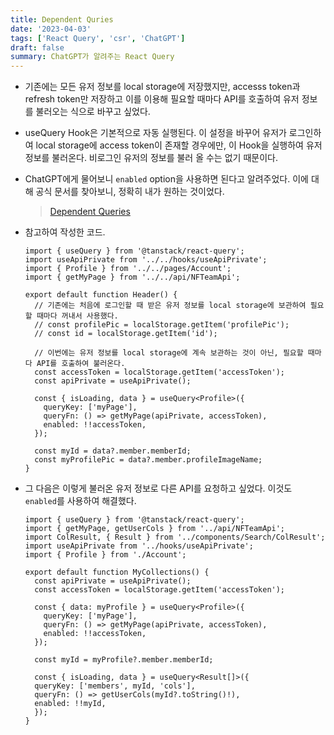 ```yaml
---
title: Dependent Quries
date: '2023-04-03'
tags: ['React Query', 'csr', 'ChatGPT']
draft: false
summary: ChatGPT가 알려주는 React Query
---
```


- 기존에는 모든 유저 정보를 local storage에 저장했지만, accesss token과 refresh token만 저장하고 이를 이용해 필요할 때마다 API를 호출하여 유저 정보를 불러오는 식으로 바꾸고 싶었다.

- useQuery Hook은 기본적으로 자동 실행된다. 이 설정을 바꾸어 유저가 로그인하여 local storage에 access token이 존재할 경우에만, 이 Hook을 실행하여 유저 정보를 불러온다. 비로그인 유저의 정보를 불러 올 수는 없기 때문이다.

- ChatGPT에게 물어보니 `enabled` option을 사용하면 된다고 알려주었다. 이에 대해 공식 문서를 찾아보니, 정확히 내가 원하는 것이었다.
    
    > [Dependent Queries](https://tanstack.com/query/v4/docs/react/guides/dependent-queries)
    

- 참고하여 작성한 코드.
    
    ```ts:/src/components/Home/Header.tsx
    import { useQuery } from '@tanstack/react-query';
    import useApiPrivate from '../../hooks/useApiPrivate';
    import { Profile } from '../../pages/Account';
    import { getMyPage } from '../../api/NFTeamApi';
    	
    export default function Header() {
      // 기존에는 처음에 로그인할 때 받은 유저 정보를 local storage에 보관하여 필요할 때마다 꺼내서 사용했다.
      // const profilePic = localStorage.getItem('profilePic');
      // const id = localStorage.getItem('id');
    	
      // 이번에는 유저 정보를 local storage에 계속 보관하는 것이 아닌, 필요할 때마다 API를 호출하여 불러온다.
      const accessToken = localStorage.getItem('accessToken');
      const apiPrivate = useApiPrivate();
    
      const { isLoading, data } = useQuery<Profile>({
        queryKey: ['myPage'],
        queryFn: () => getMyPage(apiPrivate, accessToken),
        enabled: !!accessToken,
      });
    
      const myId = data?.member.memberId;
      const myProfilePic = data?.member.profileImageName;
    }
    ```
    
- 그 다음은 이렇게 불러온 유저 정보로 다른 API를 요청하고 싶었다. 이것도 `enabled`를 사용하여 해결했다. 
    
    ```ts:/src/pages/MyCollections.tsx
    import { useQuery } from '@tanstack/react-query';
    import { getMyPage, getUserCols } from '../api/NFTeamApi';
    import ColResult, { Result } from '../components/Search/ColResult';
    import useApiPrivate from '../hooks/useApiPrivate';
    import { Profile } from './Account';
    
    export default function MyCollections() {
      const apiPrivate = useApiPrivate();
      const accessToken = localStorage.getItem('accessToken');
    
      const { data: myProfile } = useQuery<Profile>({
        queryKey: ['myPage'],
        queryFn: () => getMyPage(apiPrivate, accessToken),
        enabled: !!accessToken,
      });
    
      const myId = myProfile?.member.memberId;
    
      const { isLoading, data } = useQuery<Result[]>({
      queryKey: ['members', myId, 'cols'],
      queryFn: () => getUserCols(myId?.toString()!),
      enabled: !!myId,
      });
    }
    ```